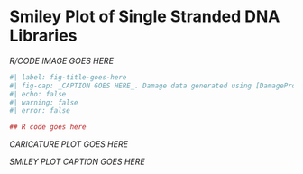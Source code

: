 # Smiley Plot of Single Stranded DNA Libraries


::: {layout-ncol=2}

<div>
_R/CODE IMAGE GOES HERE_
```r
#| label: fig-title-goes-here
#| fig-cap: _CAPTION GOES HERE_. Damage data generated using [DamageProfiler](/intro.qmd) and plotted using R and tidyverse packages [@Wickham2019-ot].
#| echo: false
#| warning: false
#| error: false

## R code goes here

```

</div>

<div>

<!-- ![_CAPTION GOES HERE](https://upload.wikimedia.org/wikipedia/commons/thumb/d/d1/Salvador_dali_als_Auge.jpg/512px-Salvador_dali_als_Auge.jpg){#fig-double-stranded-caricature} -->

_CARICATURE PLOT GOES HERE_

</div>

:::

_SMILEY PLOT CAPTION GOES HERE_